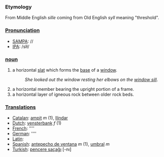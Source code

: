 === Etymology ===
From Middle English ''sille'' coming from Old English ''syll'' meaning "threshold".

===[[Pronunciation]]===
*[[w:SAMPA|SAMPA]]: //
*[[w:IPA|IPA]]: /sIɫ/

=== [[noun]] ===
#a horizontal [[slat]] which forms the [[base]] of a [[window]]. 
#:''She looked out the window resting her elbows on the [[window sill]]''.
#a horizontal member bearing the upright portion of a frame.
#a horizontal layer of igneous rock between older rock beds.

===[[Translation]]s===
*[[Catalan]]: [[ampit]] ''m'' (1), [[llindar]] 
*[[Dutch]]: [[vensterbank]] ''f'' (1)
*[[French]]: [[]] ''''
*[[German]]: [[]] ''''
*[[Latin]]: [[]]
*[[Spanish]]: [[antepecho de ventana]] ''m'' (1), [[umbral]] ''m''
*[[Turkish]]: [[pencere saçaĝı]] [-nı]
